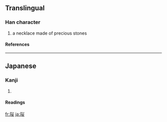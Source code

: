==Translingual==
===Han character===
{{Han char|rn=96|rad=玉|as=06|sn=10|four=|canj=一土火女 (MGFV)}}
# a necklace made of precious stones
====References====
{{Han ref|kx=0732.021|hdz=21114.011|uh=73F1|ud=29681}}

----
==Japanese==
===Kanji===
{{ja-kanji|grade=|rs=玉06}}
# {{defn|Japanese}} 
====Readings====
{{ja-readings|on=[[えい]] (ei), [[よう]] (yō)|kun=}}

[[fr:珱]]
[[ja:珱]]